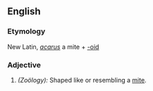 ==English==

===Etymology===
New Latin, ''[[acarus]]'' a mite + [[-oid]]

===Adjective===
{{infl|en|adjective}}

# ''(Zoölogy):'' Shaped like or resembling a [[mite]].